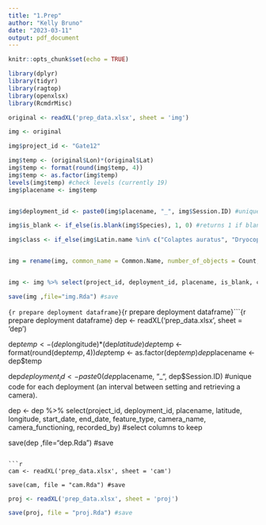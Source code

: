```yaml
---
title: "1.Prep"
author: "Kelly Bruno"
date: "2023-03-11"
output: pdf_document
---
```


```r
knitr::opts_chunk$set(echo = TRUE)
```

```r
library(dplyr)
library(tidyr)
library(ragtop)
library(openxlsx)
library(RcmdrMisc)

original <- readXL('prep_data.xlsx', sheet = 'img')

```

```r

img <- original

img$project_id <- "Gate12"

img$temp <- (original$Lon)*(original$Lat)
img$temp <- format(round(img$temp, 4))
img$temp <- as.factor(img$temp)
levels(img$temp) #check levels (currently 19)
img$placename <- img$temp


img$deployment_id <- paste0(img$placename, "_", img$Session.ID) #unique code for each deployment (an interval between setting and retrieving a camera).

img$is_blank <- if_else(is.blank(img$Species), 1, 0) #returns 1 if blank

img$class <- if_else(img$Latin.name %in% c("Colaptes auratus", "Dryocopus pileatus", "Zenaida macroura", "Branta canadensis", "Ardea herodias"), "Aves", "Mammalia") #species should include list of all IDed mammals, this will classify everything else as an avian species


img = rename(img, common_name = Common.Name, number_of_objects = Count, genus = Genus, species = Latin.name) #rename columns


img <- img %>% select(project_id, deployment_id, placename, is_blank, class, genus, species, common_name, timestamp, number_of_objects) #select columns to keep

save(img ,file="img.Rda") #save

```

```{r prepare deployment dataframe}```{r prepare deployment dataframe}```{r prepare deployment dataframe}
dep <- readXL('prep_data.xlsx', sheet = 'dep')
  
dep$temp <- (dep$longitude)*(dep$latitude)
dep$temp <- format(round(dep$temp, 4))
dep$temp <- as.factor(dep$temp)
dep$placename <- dep$temp

dep$deployment_id <- paste0(dep$placename, "_", dep$Session.ID) #unique code for each deployment (an interval between setting and retrieving a camera).
  
dep <- dep %>% select(project_id, deployment_id, placename, latitude, longitude, start_date, end_date, feature_type, camera_name, camera_functioning, recorded_by) #select columns to keep

save(dep ,file="dep.Rda") #save
```

```r
cam <- readXL('prep_data.xlsx', sheet = 'cam')

save(cam, file = "cam.Rda") #save
```

```r
proj <- readXL('prep_data.xlsx', sheet = 'proj')

save(proj, file = "proj.Rda") #save
```